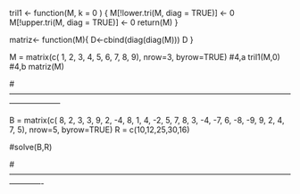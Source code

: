 tril1 <- function(M, k = 0 ) {
  M[!lower.tri(M, diag = TRUE)] <- 0
  M[!upper.tri(M, diag = TRUE)] <- 0
  return(M)
}

matriz<- function(M){
  D<-cbind(diag(diag(M)))
  D
}

M = matrix(c( 1,  2,  3,
              4, 5,  6,
              7,  8, 9), nrow=3, byrow=TRUE)
#4,a
tril1(M,0)
#4,b
matriz(M) 


#--------------------------------------------------------------------------------------------------------------------------------

  
B = matrix(c( 8,  2,  3, 3, 9,
              2, -4,  8, 1, 4,
              -2,  5, 7, 8, 3,
              -4, -7, 6, -8, -9,
              9, 2, 4, 7, 5), nrow=5, byrow=TRUE)
R = c(10,12,25,30,16)


#solve(B,R)

#-------------------------------------------------------------------------------------------------------------------------






